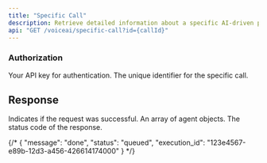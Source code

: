 ```yaml
---
title: "Specific Call"
description: Retrieve detailed information about a specific AI-driven phone call, including its purpose, actions, and any modifications made to meet the objective.
api: "GET /voiceai/specific-call?id={callId}"
---
```

####


### Authorization

<ParamField header="authorization" type="string" required>
 Your API key for authentication.
</ParamField>
<ParamField body="callId" type="string" required>
  The unique identifier for the specific call.
</ParamField>

## Response

<ResponseField name="success" type="boolean">
  Indicates if the request was successful.
</ResponseField>
<ResponseField name="data" type="array">
  An array of agent objects.
</ResponseField>
<ResponseField name="status" type="number">
  The status code of the response.
</ResponseField>


{/* {
  "message": "done",
  "status": "queued",
  "execution_id": "123e4567-e89b-12d3-a456-426614174000"
} */}